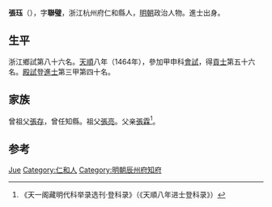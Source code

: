 {{Otheruses|other=名为张珏的其他人物|张珏}}

'''張珏'''（{{bd|1435年||？}}），字'''聯璧'''，浙江杭州府仁和縣人，[[明朝|明朝]]政治人物。進士出身。

== 生平 ==
浙江鄉試第八十六名。[[天顺_(明朝)|天順]]八年（1464年），參加甲申科[[會試|會試]]，得[[貢士|貢士]]第五十六名。[[殿試|殿試]]登[[進士|進士]]第三甲第四十名。

== 家族 ==
曾祖父[[張存|張存]]，曾任知縣。祖父[[張亮|張亮]]。父亲[[張霖|張霖]]<ref>《天一阁藏明代科举录选刊·登科录》（《天順八年进士登科录》）</ref>。

== 参考 ==
{{reflist}}

{{start box}}
{{s-off}}
{{s-before|[[彭善_(成化進士)|彭善]]}}
{{s-title|明朝辰州府知府|1481年－1488年}}
{{s-after|[[汪正|汪正]]}}
{{end box}}

{{天順八年甲申科殿試金榜}}

{{Authority control}}
{{DEFAULTSORT:Zhang张}}
[[Category:張姓|Jue]]
[[Category:仁和人|Category:仁和人]]
[[Category:明朝辰州府知府|Category:明朝辰州府知府]]

{{明朝人物小作品}}